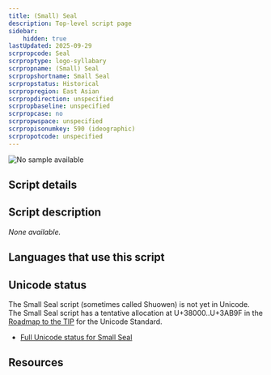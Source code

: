 ```yaml
---
title: (Small) Seal
description: Top-level script page
sidebar:
    hidden: true
lastUpdated: 2025-09-29
scrpropcode: Seal
scrproptype: logo-syllabary
scrpropname: (Small) Seal
scrpropshortname: Small Seal
scrpropstatus: Historical
scrpropregion: East Asian
scrpropdirection: unspecified
scrpropbaseline: unspecified
scrpropcase: no
scrpropwspace: unspecified
scrpropisonumkey: 590 (ideographic)
scrpropotcode: unspecified
---
```



![No sample available](../images/nosample.png)



## Script details

<ScriptDetails />

## Script description

_None available._

## Languages that use this script

<WsList script='Seal' wsMax='5' />

## Unicode status

The Small Seal script (sometimes called Shuowen) is not yet in Unicode. The Small Seal script has a tentative allocation at U+38000..U+3AB9F in the [Roadmap to the TIP](http://www.unicode.org/roadmaps/tip/) for the Unicode Standard.

- [Full Unicode status for Small Seal](/scrlang/unicode/seal-unicode)



## Resources

<ScriptResources detailSummary='seemore' />

